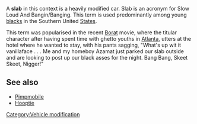 {{Unreferenced|date=March 2007}}

{{tone}}
A '''slab''' in this context is a heavily modified car. Slab is an acronym for Slow Loud And Bangin/Banging. This term is used predominantly among young [[blacks]] in the Southern United [[States]].  

This term was popularised in the recent [[Borat]] movie, where the titular character after having spent time with ghetto youths in [[Atlanta]], utters at the hotel where he wanted to stay, with his pants sagging, "What's up wit it vanillaface . . . Me and my homeboy Azamat just parked our slab outside and are looking to post up our black asses for the night.  Bang Bang, Skeet Skeet, Nigger!"

==See also==
*[[Pimpmobile]]
*[[Hooptie]]

[[Category:Vehicle modification]]